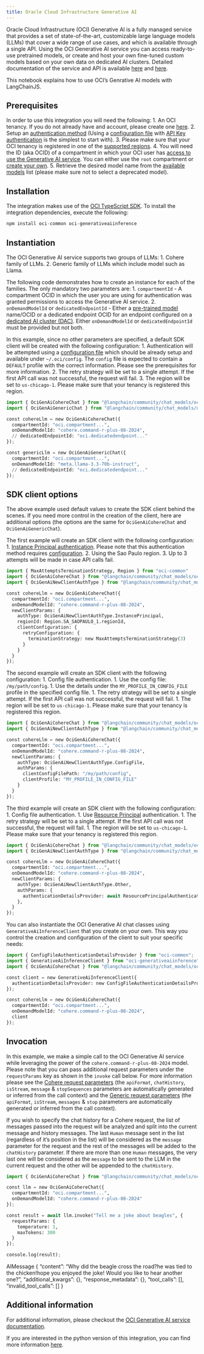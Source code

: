 ```yaml
---
title: Oracle Cloud Infrastructure Generative AI
---
```





Oracle Cloud Infrastructure (OCI) Generative AI is a fully managed
service that provides a set of state-of-the-art, customizable large
language models (LLMs) that cover a wide range of use cases, and which
is available through a single API. Using the OCI Generative AI service
you can access ready-to-use pretrained models, or create and host your
own fine-tuned custom models based on your own data on dedicated AI
clusters. Detailed documentation of the service and API is available
[here](https://docs.oracle.com/en-us/iaas/Content/generative-ai/home.htm)
and
[here](https://docs.oracle.com/en-us/iaas/api/#/en/generative-ai/20231130/).

This notebook explains how to use OCI’s Genrative AI models with
LangChainJS.

## Prerequisites

In order to use this integration you will need the following: 1. An OCI
tenancy. If you do not already have and account, please create one
[here](https://signup.oraclecloud.com/). 2. Setup an [authentication
method](https://docs.oracle.com/en-us/iaas/Content/API/Concepts/sdk_authentication_methods.htm)
(Using a [configuration
file](https://docs.oracle.com/en-us/iaas/Content/API/Concepts/sdkconfig.htm)
with [API Key
authentication](https://docs.oracle.com/en-us/iaas/Content/API/Concepts/apisigningkey.htm#apisigningkey_topic_How_to_Generate_an_API_Signing_Key_Console)
is the simplest to start with). 3. Please make sure that your OCI
tenancy is registered in one of the [supported
regions](https://docs.oracle.com/en-us/iaas/Content/generative-ai/overview.htm#regions).
4. You will need the ID (aka OCID) of a compartment in which your OCI
user has [access to use the Generative AI
service](https://docs.oracle.com/en-us/iaas/Content/generative-ai/iam-policies.htm).
You can either use the `root` compartment or [create your
own](https://docs.oracle.com/en-us/iaas/Content/Identity/compartments/To_create_a_compartment.htm).
5. Retrieve the desired model name from the [available
models](https://docs.oracle.com/en-us/iaas/Content/generative-ai/pretrained-models.htm)
list (please make sure not to select a deprecated model).

## Installation

The integration makes use of the [OCI TypeScript
SDK](https://docs.oracle.com/en-us/iaas/Content/API/SDKDocs/typescriptsdk.htm).
To install the integration dependencies, execute the following:

```python
npm install oci-common oci-generativeaiinference
```

## Instantiation

The OCI Generative AI service supports two groups of LLMs: 1. Cohere
family of LLMs. 2. Generic family of LLMs which include model such as
Llama.

The following code demonstrates how to create an instance for each of
the families. The only mandatory two parameters are: 1.
`compartmentId` - A compartment OCID in which the user you are using for
authentication was granted permissions to access the Generative AI
service. 2. `onDemandModelId` or `dedicatedEndpointId` - Either a
[pre-trained
model](https://docs.oracle.com/en-us/iaas/Content/generative-ai/pretrained-models.htm)
name/OCID or a dedicated endpoint OCID for an endpoint configured on a
[dedicated AI cluster
(DAC)](https://docs.oracle.com/en-us/iaas/Content/generative-ai/ai-cluster.htm).
Either `onDemandModelId` or `dedicatedEndpointId` must be provided but
not both.

In this example, since no other parameters are specified, a default SDK
client will be created with the following configuration: 1.
Authentication will be attempted using a [configuration
file](https://docs.oracle.com/en-us/iaas/Content/API/Concepts/sdkconfig.htm)
which should be already setup and available under `~/.oci/config`. The
`config` file is expected to contain a `DEFAULT` profile with the
correct information. Please see the prerequisites for more information.
2. The retry strategy will be set to a single attempt. If the first API
call was not successful, the request will fail. 3. The region will be
set to `us-chicago-1`. Please make sure that your tenancy is registered
this region.

```python
import { OciGenAiCohereChat } from "@langchain/community/chat_models/oci_genai/cohere_chat";
import { OciGenAiGenericChat } from "@langchain/community/chat_models/oci_genai/generic_chat";

const cohereLlm = new OciGenAiCohereChat({
  compartmentId: "oci.compartment...",
  onDemandModelId: "cohere.command-r-plus-08-2024",
  // dedicatedEndpointId: "oci.dedicatedendpoint..."
});

const genericLlm = new OciGenAiGenericChat({
  compartmentId: "oci.compartment...",
  onDemandModelId: "meta.llama-3.3-70b-instruct",
  // dedicatedEndpointId: "oci.dedicatedendpoint..."
});
```

## SDK client options

The above example used default values to create the SDK client behind
the scenes. If you need more control in the creation of the client, here
are additional options (the options are the same for
`OciGenAiCohereChat` and `OciGenAiGenericChat`).

The first example will create an SDK client with the following
configuration: 1. [Instance Principal
authentication](https://docs.oracle.com/en-us/iaas/Content/API/Concepts/sdk_authentication_methods.htm#sdk_authentication_methods_instance_principaldita).
Please note that this authentication method requires
[configuration](https://docs.oracle.com/en-us/iaas/Content/Identity/Tasks/callingservicesfrominstances.htm).
2. Using the Sao Paulo region. 3. Up to 3 attempts will be made in case
API calls fail.

```python
import { MaxAttemptsTerminationStrategy, Region } from "oci-common"
import { OciGenAiCohereChat } from "@langchain/community/chat_models/oci_genai/cohere_chat";
import { OciGenAiNewClientAuthType } from "@langchain/community/chat_models/oci_genai/types";

const cohereLlm = new OciGenAiCohereChat({
  compartmentId: "oci.compartment...",
  onDemandModelId: "cohere.command-r-plus-08-2024",
  newClientParams: {
    authType: OciGenAiNewClientAuthType.InstancePrincipal,
    regionId: Region.SA_SAOPAULO_1.regionId,
    clientConfiguration: {
      retryConfiguration: {
        terminationStrategy: new MaxAttemptsTerminationStrategy(3)
      }
    }
  }
});
```

The second example will create an SDK client with the following
configuration: 1. Config file authentication. 1. Use the config file:
`/my/path/config`. 1. Use the details under the
`MY_PROFILE_IN_CONFIG_FILE` profile in the specified config file. 1. The
retry strategy will be set to a single attempt. If the first API call
was not successful, the request will fail. 1. The region will be set to
`us-chicago-1`. Please make sure that your tenancy is registered this
region.

```python
import { OciGenAiCohereChat } from "@langchain/community/chat_models/oci_genai/cohere_chat";
import { OciGenAiNewClientAuthType } from "@langchain/community/chat_models/oci_genai/types";

const cohereLlm = new OciGenAiCohereChat({
  compartmentId: "oci.compartment...",
  onDemandModelId: "cohere.command-r-plus-08-2024",
  newClientParams: {
    authType: OciGenAiNewClientAuthType.ConfigFile,
    authParams: {
      clientConfigFilePath: "/my/path/config",
      clientProfile: "MY_PROFILE_IN_CONFIG_FILE"
    }
  }
});
```

The third example will create an SDK client with the following
configuration: 1. Config file authentication. 1. Use [Resource
Principal](https://docs.oracle.com/en-us/iaas/Content/API/Concepts/sdk_authentication_methods.htm#sdk_authentication_methods_resource_principal)
authentication. 1. The retry strategy will be set to a single attempt.
If the first API call was not successful, the request will fail. 1. The
region will be set to `us-chicago-1`. Please make sure that your tenancy
is registered this region.

```python
import { OciGenAiCohereChat } from "@langchain/community/chat_models/oci_genai/cohere_chat";
import { OciGenAiNewClientAuthType } from "@langchain/community/chat_models/oci_genai/types";

const cohereLlm = new OciGenAiCohereChat({
  compartmentId: "oci.compartment...",
  onDemandModelId: "cohere.command-r-plus-08-2024",
  newClientParams: {
    authType: OciGenAiNewClientAuthType.Other,
    authParams: {
      authenticationDetailsProvider: await ResourcePrincipalAuthenticationDetailsProvider.builder()
    },
  }
});
```

You can also instantiate the OCI Generative AI chat classes using
`GenerativeAiInferenceClient` that you create on your own. This way you
control the creation and configuration of the client to suit your
specific needs:

```python
import { ConfigFileAuthenticationDetailsProvider } from "oci-common";
import { GenerativeAiInferenceClient } from "oci-generativeaiinference";
import { OciGenAiCohereChat } from "@langchain/community/chat_models/oci_genai/cohere_chat";

const client = new GenerativeAiInferenceClient({
  authenticationDetailsProvider: new ConfigFileAuthenticationDetailsProvider()
});

const cohereLlm = new OciGenAiCohereChat({
  compartmentId: "oci.compartment...",
  onDemandModelId: "cohere.command-r-plus-08-2024",
  client
});
```

## Invocation

In this example, we make a simple call to the OCI Generative AI service
while leveraging the power of the `cohere.command-r-plus-08-2024` model.
Please note that you can pass additional request parameters under the
`requestParams` key as shown in the `invoke` call below. For more
information please see the [Cohere request
parameters](https://docs.oracle.com/en-us/iaas/api/#/en/generative-ai-inference/20231130/datatypes/CohereChatRequest)
(the `apiFormat`, `chatHistory`, `isStream`, `message` & `stopSequences`
parameters are automatically generated or inferred from the call
context) and the [Generic request
parameters](https://docs.oracle.com/en-us/iaas/api/#/en/generative-ai-inference/20231130/datatypes/GenericChatRequest)
(the `apiFormat`, `isStream`, `messages` & `stop` parameters are
automatically generated or inferred from the call context).

If you wish to specify the chat history for a Cohere request, the list
of messages passed into the request will be analyzed and split into the
current message and history messages. The last `Human` message sent in
the list (regardless of it’s position in the list) will be considered as
the `message` parameter for the request and the rest of the messages
will be added to the `chatHistory` parameter. If there are more than one
`Human` messages, the very last one will be considered as the `message`
to be sent to the LLM in the current request and the other will be
appended to the `chatHistory`.

```python
import { OciGenAiCohereChat } from "@langchain/community/chat_models/oci_genai/cohere_chat";

const llm = new OciGenAiCohereChat({
  compartmentId: "oci.compartment...",
  onDemandModelId: "cohere.command-r-plus-08-2024"
});

const result = await llm.invoke("Tell me a joke about beagles", {
  requestParams: {
    temperature: 1,
    maxTokens: 300
  }
});

console.log(result);
```

AIMessage { “content”: “Why did the beagle cross the road?he was tied to
the chicken!hope you enjoyed the joke! Would you like to hear another
one?”, “additional_kwargs”: {}, “response_metadata”: {}, “tool_calls”:
\[\], “invalid_tool_calls”: \[\] }

## Additional information

For additional information, please checkout the [OCI Generative AI
service
documentation](https://docs.oracle.com/en-us/iaas/Content/generative-ai/home.htm).

If you are interested in the python version of this integration, you can
find more information
[here](https://python.langchain.com/docs/integrations/llms/oci_generative_ai/).
